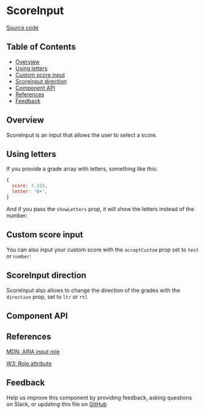 
# ScoreInput

[Source code](https://github.com/leemonade/bubbles/tree/main/packages/components/src/form/ScoreInput/ScoreInput.js)

## Table of Contents

<!-- START doctoc generated TOC please keep comment here to allow auto update -->
<!-- DON'T EDIT THIS SECTION, INSTEAD RE-RUN doctoc TO UPDATE -->

- [Overview](#overview)
- [Using letters](#using-letters)
- [Custom score input](#custom-score-input)
- [ScoreInput direction](#scoreinput-direction)
- [Component API](#component-api)
- [References](#references)
- [Feedback](#feedback)

## Overview

ScoreInput is an input that allows the user to select a score.

<ThemeProvider>
  <ScoreInput
    grades={[
      { score: 0 },
      { score: 1 },
      { score: 2 },
      { score: 3 },
      { score: 4 },
      { score: 5 },
      { score: 6 },
      { score: 7 },
      { score: 8 },
      { score: 9 },
      { score: 10 },
    ]}
  />
</ThemeProvider>

## Using letters

If you provide a grade array with letters, something like this:

```js
{
  score: 3.333,
  letter: 'B+',
}
```

And if you pass the `showLetters` prop, it will show the letters instead of the number:

<ThemeProvider>
  <ScoreInput
    showLetters
    grades={[
      {
        score: 0,
        letter: 'F',
      },
      {
        score: 0.667,
        letter: 'D-',
      },
      {
        score: 1,
        letter: 'D',
      },
      {
        score: 1.333,
        letter: 'D+',
      },
      {
        score: 1.667,
        letter: 'C-',
      },
      {
        score: 2,
        letter: 'C',
      },
      {
        score: 2.333,
        letter: 'C+',
      },
      {
        score: 2.667,
        letter: 'B-',
      },
      {
        score: 3,
        letter: 'B',
      },
      {
        score: 3.333,
        letter: 'B+',
      },
      {
        score: 3.667,
        letter: 'A-',
      },
      {
        score: 4,
        letter: 'A',
      },
    ]}
  />
</ThemeProvider>

## Custom score input

You can also input your custom score with the `acceptCustom` prop set to `text` or `number`:

<ThemeProvider>
  <ScoreInput
    acceptCustom="number"
    grades={[
      { score: 0 },
      { score: 1 },
      { score: 2 },
      { score: 3 },
      { score: 4 },
      { score: 5 },
      { score: 6 },
      { score: 7 },
      { score: 8 },
      { score: 9 },
      { score: 10 },
    ]}
  />
</ThemeProvider>

## ScoreInput direction

ScoreInput also allows to change the direction of the grades with the `direction` prop, set to `ltr` or `rtl`

<ThemeProvider>
  <Box style={{ display: 'flex', flexDirection: 'column', gap: 16 }}>
    <ScoreInput
      direction="ltr"
      grades={[
        { score: 0 },
        { score: 1 },
        { score: 2 },
        { score: 3 },
        { score: 4 },
        { score: 5 },
        { score: 6 },
        { score: 7 },
        { score: 8 },
        { score: 9 },
        { score: 10 },
      ]}
    />
    <ScoreInput
      direction="rtl"
      grades={[
        { score: 0 },
        { score: 1 },
        { score: 2 },
        { score: 3 },
        { score: 4 },
        { score: 5 },
        { score: 6 },
        { score: 7 },
        { score: 8 },
        { score: 9 },
        { score: 10 },
      ]}
    />
  </Box>
</ThemeProvider>

## Component API

<Preview>
  <Story id="molecules-form-scoreinput--playground" />
</Preview>

<Props of={ScoreInput} />

## References

[MDN: ARIA input role](https://developer.mozilla.org/en-US/docs/Web/Accessibility/ARIA/Roles/input_role)

[W3: Role attribute](https://www.w3.org/WAI/PF/HTML/wiki/RoleAttribute)

## Feedback

Help us improve this component by providing feedback, asking questions on Slack, or updating this file on
[GitHub](https://github.com/leemonade/bubbles/edit/main/packages/components/src/form/ScoreInput/ScoreInput.mdx)
